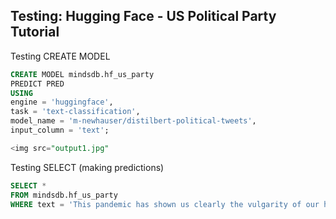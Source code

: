 
## Testing: Hugging Face - US Political Party Tutorial

Testing CREATE MODEL
```sql
CREATE MODEL mindsdb.hf_us_party
PREDICT PRED
USING
engine = 'huggingface',
task = 'text-classification',
model_name = 'm-newhauser/distilbert-political-tweets',
input_column = 'text';
```

```sql
<img src="output1.jpg"
```

Testing SELECT (making predictions)
```sql
SELECT *
FROM mindsdb.hf_us_party
WHERE text = 'This pandemic has shown us clearly the vulgarity of our healthcare system. Highest costs in the world, yet not enough nurses or doctors. Many millions uninsured, while insurance company profits soar. The struggle continues. Healthcare is a human right. Medicare for all.';

```

```sql

```
